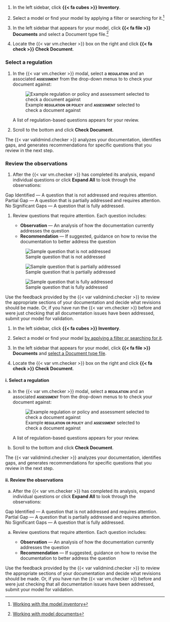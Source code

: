 :::: {.content-visible unless-format="revealjs"}
1. In the left sidebar, click **{{< fa cubes >}} Inventory**.

1. Select a model or find your model by applying a filter or searching for it.^[[Working with the model inventory](/guide/model-inventory/working-with-model-inventory.qmd#search-filter-and-sort-models)]

1. In the left sidebar that appears for your model, click **{{< fa file >}} Documents** and select a Document type file.^[[Working with model documents](/guide/templates/working-with-model-documents.qmd)]

1. Locate the {{< var vm.checker >}} box on the right and click **{{< fa check >}} Check Document**.

### Select a regulation

1. In the {{< var vm.checker >}} modal, select a **[regulation]{.smallcaps}** and an associated **[assessment]{.smallcaps}** from the drop-down menus to to check your document against:

   ![Example **[regulation or policy]{.smallcaps}** and **[assessment]{.smallcaps}** selected to check a document against](/guide/model-documentation/vdv-selection.png){fig-alt="A screenshot showing the REGULATION OR POLICY and ASSESSMENT dropdowns in the Document Checker" .screenshot}

   A list of regulation-based questions appears for your review.

1. Scroll to the bottom and click **Check Document**.

The {{< var validmind.checker >}} analyzes your documentation, identifies gaps, and generates recommendations for specific questions that you review in the next step.

### Review the observations

1. After the {{< var vm.checker >}} has completed its analysis, expand individual questions or click **Expand All** to look through the observations:

::: {.pl4}
[Gap Identified]{.bubble .red-b .red-bg} — A question that is not addressed and requires attention.<br>
[Partial Gap]{.bubble .yellow-bg} — A question that is partially addressed and requires attention.<br>
[No Significant Gaps]{.bubble .green-bg} — A question that is fully addressed.
:::

1. Review questions that require attention. Each question includes:

     - **Observation** — An analysis of how the documentation currently addresses the question
     - **Recommendation** — If suggested, guidance on how to revise the documentation to better address the question

   ![Sample question that is not addressed](/guide/model-documentation/vdv-gap-identified.png){fig-alt="A screenshot showing the question 'Is the documentation sufficient to allow an expert to adjust parameters?' and the observation 'Gap identified' with a recommendation to add a policy paragraph." .screenshot}

   ![Sample question that is partially addressed](/guide/model-documentation/vdv-partial-gap.png){fig-alt="A screenshot showing the question 'Is the documentation sufficient to allow an expert to adjust parameters?' and the observation 'Gap identified' with a recommendation to add a policy paragraph." .screenshot}

   ![Sample question that is fully addressed](/guide/model-documentation/vdv-no-significant-gaps.png){fig-alt="A screenshot showing the question 'Is the documentation sufficient to allow an expert to adjust parameters?' and the observation 'No significant gaps.' with a recommendation to add a policy paragraph." .screenshot}

Use the feedback provided by the {{< var validmind.checker >}} to review the appropriate sections of your documentation and decide what revisions should be made. Or, if you have run the {{< var vm.checker >}} before and were just checking that all documentation issues have been addressed, submit your model for validation.


::::



:::: {.content-hidden unless-format="revealjs"}
1. In the left sidebar, click **{{< fa cubes >}} Inventory**.

1. Select a model or find your model [by applying a filter or searching for it](/guide/model-inventory/working-with-model-inventory.qmd#search-filter-and-sort-models){target="_blank"}.

1. In the left sidebar that appears for your model, click **{{< fa file >}} Documents** and [select a Document type file](/guide/templates/working-with-model-documents.qmd){target="_blank"}.

1. Locate the {{< var vm.checker >}} box on the right and click **{{< fa check >}} Check Document**.

::: {.panel-tabset}

#### i. Select a regulation

a. In the {{< var vm.checker >}} modal, select a **[regulation]{.smallcaps}** and an associated **[assessment]{.smallcaps}** from the drop-down menus to to check your document against:

   ![Example **[regulation or policy]{.smallcaps}** and **[assessment]{.smallcaps}** selected to check a document against](/guide/model-documentation/vdv-selection.png){fig-alt="A screenshot showing the REGULATION OR POLICY and ASSESSMENT dropdowns in the Document Checker" .screenshot}

   A list of regulation-based questions appears for your review.

a. Scroll to the bottom and click **Check Document**.

The {{< var validmind.checker >}} analyzes your documentation, identifies gaps, and generates recommendations for specific questions that you review in the next step.

#### ii. Review the observations

a. After the {{< var vm.checker >}} has completed its analysis, expand individual questions or click **Expand All** to look through the observations:

::: {.pl4}
[Gap Identified]{.bubble .red-b .red-bg} — A question that is not addressed and requires attention.<br>
[Partial Gap]{.bubble .yellow-bg} — A question that is partially addressed and requires attention.<br>
[No Significant Gaps]{.bubble .green-bg} — A question that is fully addressed.
:::

a. Review questions that require attention. Each question includes:

     - **Observation** — An analysis of how the documentation currently addresses the question
     - **Recommendation** — If suggested, guidance on how to revise the documentation to better address the question

Use the feedback provided by the {{< var validmind.checker >}} to review the appropriate sections of your documentation and decide what revisions should be made. Or, if you have run the {{< var vm.checker >}} before and were just checking that all documentation issues have been addressed, submit your model for validation.

:::

::::